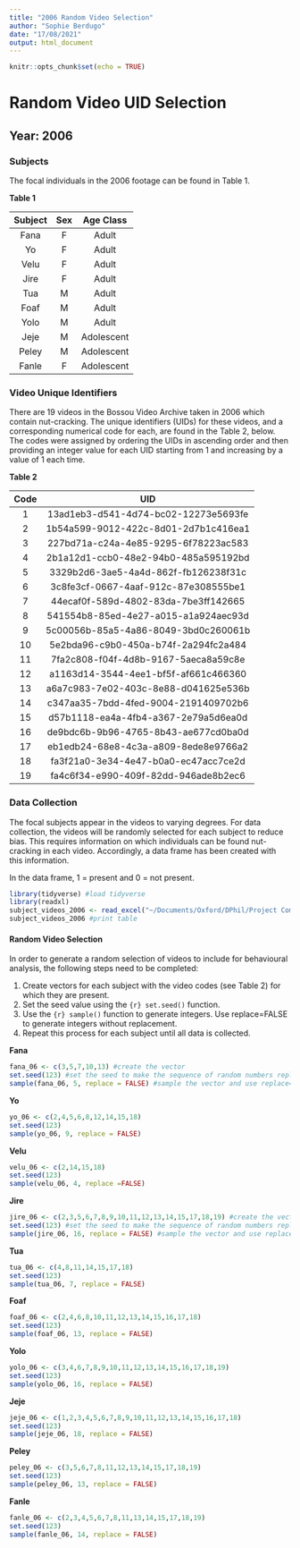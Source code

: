 ```yaml
---
title: "2006 Random Video Selection"
author: "Sophie Berdugo"
date: "17/08/2021"
output: html_document
---
```


```r
knitr::opts_chunk$set(echo = TRUE)
```

# Random Video UID Selection

## Year: 2006

### Subjects

The focal individuals in the 2006 footage can be found in Table 1.

**Table 1**

|Subject  | Sex | Age Class  |
|:------: |:---:| :---------:|
|Fana     |F    | Adult      |
|Yo       |F    | Adult      |
|Velu     |F    | Adult      |
|Jire     |F    | Adult      |
|Tua      |M    | Adult      |
|Foaf     |M    | Adult      |
|Yolo     |M    | Adult      |
|Jeje     |M    | Adolescent |
|Peley    |M    | Adolescent |
|Fanle    |F    | Adolescent |

### Video Unique Identifiers
There are 19 videos in the Bossou Video Archive taken in 2006 which contain nut-cracking. The unique identifiers (UIDs) for these videos, and a corresponding numerical code for each, are found in the Table 2, below. The codes were assigned by ordering the UIDs in ascending order and then providing an integer value for each UID starting from 1 and increasing by a value of 1 each time.

**Table 2**

|Code  | UID                                  |
|:---: | :-----------------------------------:|
| 1    | 13ad1eb3-d541-4d74-bc02-12273e5693fe |
| 2    | 1b54a599-9012-422c-8d01-2d7b1c416ea1 |
| 3    | 227bd71a-c24a-4e85-9295-6f78223ac583 |
| 4    | 2b1a12d1-ccb0-48e2-94b0-485a595192bd |
| 5    | 3329b2d6-3ae5-4a4d-862f-fb126238f31c |
| 6    | 3c8fe3cf-0667-4aaf-912c-87e308555be1 |
| 7    | 44ecaf0f-589d-4802-83da-7be3ff142665 |
| 8    | 541554b8-85ed-4e27-a015-a1a924aec93d |
| 9    | 5c00056b-85a5-4a86-8049-3bd0c260061b |
| 10   | 5e2bda96-c9b0-450a-b74f-2a294fc2a484 |
| 11   | 7fa2c808-f04f-4d8b-9167-5aeca8a59c8e |
| 12   | a1163d14-3544-4ee1-bf5f-af661c466360 |
| 13   | a6a7c983-7e02-403c-8e88-d041625e536b |
| 14   | c347aa35-7bdd-4fed-9004-2191409702b6 |
| 15   | d57b1118-ea4a-4fb4-a367-2e79a5d6ea0d |
| 16   | de9bdc6b-9b96-4765-8b43-ae677cd0ba0d |
| 17   | eb1edb24-68e8-4c3a-a809-8ede8e9766a2 |
| 18   | fa3f21a0-3e34-4e47-b0a0-ec47acc7ce2d |
| 19   | fa4c6f34-e990-409f-82dd-946ade8b2ec6 |

### Data Collection
The focal subjects appear in the videos to varying degrees. For data collection, the videos will be randomly selected for each subject to reduce bias. This requires information on which individuals can be found nut-cracking in each video. Accordingly, a data frame has been created with this information.

In the data frame, 1 = present and 0 = not present.

```r
library(tidyverse) #load tidyverse
library(readxl)
subject_videos_2006 <- read_excel("~/Documents/Oxford/DPhil/Project Components/Methods/Data/Subjects UIDs by Year/2006_subject_UIDs.xlsx")
subject_videos_2006 #print table
```

#### Random Video Selection
In order to generate a random selection of videos to include for behavioural analysis, the following steps need to be completed:

1. Create vectors for each subject with the video codes (see Table 2) for which they are present.
2. Set the seed value using the ```{r} set.seed()``` function.
3. Use the ```{r} sample()``` function to generate integers. Use replace=FALSE to generate integers without replacement.
4. Repeat this process for each subject until all data is collected.

**Fana**

```r
fana_06 <- c(3,5,7,10,13) #create the vector
set.seed(123) #set the seed to make the sequence of random numbers replicable
sample(fana_06, 5, replace = FALSE) #sample the vector and use replace=FALSE to sample without replacement
```

**Yo**

```r
yo_06 <- c(2,4,5,6,8,12,14,15,18)
set.seed(123)
sample(yo_06, 9, replace = FALSE)
```

**Velu**

```r
velu_06 <- c(2,14,15,18)
set.seed(123)
sample(velu_06, 4, replace =FALSE)
```

**Jire**

```r
jire_06 <- c(2,3,5,6,7,8,9,10,11,12,13,14,15,17,18,19) #create the vector
set.seed(123) #set the seed to make the sequence of random numbers replicable
sample(jire_06, 16, replace = FALSE) #sample the vector and use replace=FALSE to sample without replacement
```

**Tua**

```r
tua_06 <- c(4,8,11,14,15,17,18)
set.seed(123)
sample(tua_06, 7, replace = FALSE)
```

**Foaf**

```r
foaf_06 <- c(2,4,6,8,10,11,12,13,14,15,16,17,18)
set.seed(123)
sample(foaf_06, 13, replace = FALSE)
```

**Yolo**

```r
yolo_06 <- c(3,4,6,7,8,9,10,11,12,13,14,15,16,17,18,19)
set.seed(123)
sample(yolo_06, 16, replace = FALSE)
```

**Jeje**

```r
jeje_06 <- c(1,2,3,4,5,6,7,8,9,10,11,12,13,14,15,16,17,18)
set.seed(123)
sample(jeje_06, 18, replace = FALSE)
```

**Peley**

```r
peley_06 <- c(3,5,6,7,8,11,12,13,14,15,17,18,19)
set.seed(123)
sample(peley_06, 13, replace = FALSE)
```

**Fanle**

```r
fanle_06 <- c(2,3,4,5,6,7,8,11,13,14,15,17,18,19)
set.seed(123)
sample(fanle_06, 14, replace = FALSE)
```
